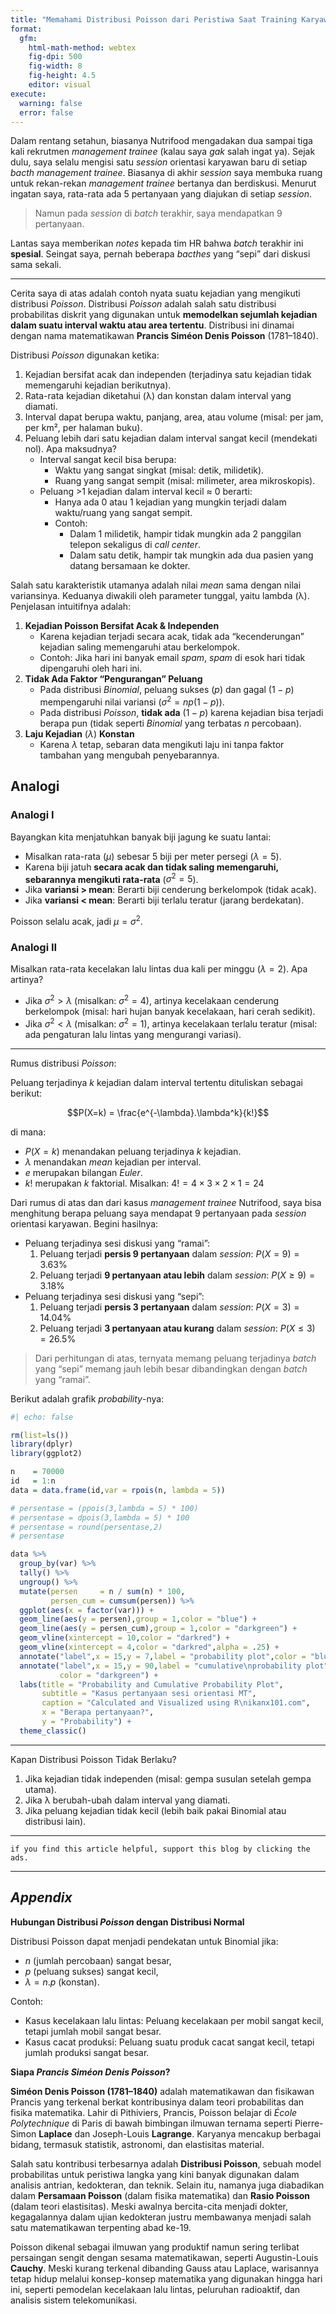```yaml
---
title: "Memahami Distribusi Poisson dari Peristiwa Saat Training Karyawan Baru"
format:
  gfm:
    html-math-method: webtex
    fig-dpi: 500
    fig-width: 8
    fig-height: 4.5
    editor: visual
execute:
  warning: false
  error: false
---
```


Dalam rentang setahun, biasanya Nutrifood mengadakan dua sampai tiga kali rekrutmen *management trainee* (kalau saya _gak_ salah ingat ya). Sejak dulu, saya selalu mengisi satu _session_ orientasi karyawan baru di setiap _bacth_ _management trainee_. Biasanya di akhir _session_ saya membuka ruang untuk rekan-rekan _management trainee_ bertanya dan berdiskusi. Menurut ingatan saya, rata-rata ada 5 pertanyaan yang diajukan di setiap _session_.

> Namun pada _session_ di _batch_ terakhir, saya mendapatkan 9 pertanyaan.

Lantas saya memberikan _notes_ kepada tim HR bahwa _batch_ terakhir ini __spesial__. Seingat saya, pernah beberapa _bacthes_ yang "sepi" dari diskusi sama sekali.

---

Cerita saya di atas adalah contoh nyata suatu kejadian yang mengikuti distribusi _Poisson_. Distribusi *Poisson* adalah salah satu distribusi probabilitas diskrit yang digunakan untuk **memodelkan sejumlah kejadian dalam suatu interval waktu atau area tertentu**. Distribusi ini dinamai dengan nama matematikawan **Prancis Siméon Denis Poisson** (1781–1840). 

Distribusi _Poisson_ digunakan ketika:

1. Kejadian bersifat acak dan independen (terjadinya satu kejadian tidak memengaruhi kejadian berikutnya).
1. Rata-rata kejadian diketahui (λ) dan konstan dalam interval yang diamati.
1. Interval dapat berupa waktu, panjang, area, atau volume (misal: per jam, per km², per halaman buku).
1. Peluang lebih dari satu kejadian dalam interval sangat kecil (mendekati nol). Apa maksudnya?
    - Interval sangat kecil bisa berupa:
        - Waktu yang sangat singkat (misal: detik, milidetik).
        - Ruang yang sangat sempit (misal: milimeter, area mikroskopis).
    - Peluang >1 kejadian dalam interval kecil ≈ 0 berarti:
        - Hanya ada 0 atau 1 kejadian yang mungkin terjadi dalam waktu/ruang yang sangat sempit.
        - Contoh: 
            - Dalam 1 milidetik, hampir tidak mungkin ada 2 panggilan telepon sekaligus di _call center_.
            - Dalam satu detik, hampir tak mungkin ada dua pasien yang datang bersamaan ke dokter.

Salah satu karakteristik utamanya adalah nilai _mean_ sama dengan nilai variansinya. Keduanya diwakili oleh parameter tunggal, yaitu lambda (λ). Penjelasan intuitifnya adalah:

1. __Kejadian Poisson Bersifat Acak & Independen__
    - Karena kejadian terjadi secara acak, tidak ada "kecenderungan" kejadian saling memengaruhi atau berkelompok.
    - Contoh: Jika hari ini banyak email _spam_, _spam_ di esok hari tidak dipengaruhi oleh hari ini.
1. __Tidak Ada Faktor "Pengurangan" Peluang__
    - Pada distribusi _Binomial_, peluang sukses ($p$) dan gagal ($1-p$) mempengaruhi nilai variansi ($\sigma^2 = np(1-p)$).
    - Pada distribusi _Poisson_, __tidak ada__ ($1-p$) karena kejadian bisa terjadi berapa pun (tidak seperti _Binomial_ yang terbatas $n$ percobaan).
1. __Laju Kejadian__ ($\lambda$) __Konstan__
    - Karena $\lambda$ tetap, sebaran data mengikuti laju ini tanpa faktor tambahan yang mengubah penyebarannya.
    
## Analogi

### Analogi I

Bayangkan kita menjatuhkan banyak biji jagung ke suatu lantai:

- Misalkan rata-rata ($\mu$) sebesar 5 biji per meter persegi ($\lambda = 5$).
- Karena biji jatuh __secara acak dan tidak saling memengaruhi, sebarannya mengikuti rata-rata__ ($\sigma^2 = 5$).
- Jika __variansi > mean__: Berarti biji cenderung berkelompok (tidak acak).
- Jika __variansi < mean__: Berarti biji terlalu teratur (jarang berdekatan).

Poisson selalu acak, jadi $\mu = \sigma^2$.

### Analogi II

Misalkan rata-rata kecelakan lalu lintas dua kali per minggu ($\lambda = 2$). Apa artinya?

- Jika $\sigma^2 > \lambda$ (misalkan: $\sigma^2 = 4$), artinya kecelakaan cenderung berkelompok (misal: hari hujan banyak kecelakaan, hari cerah sedikit). 
- Jika $\sigma^2 < \lambda$ (misalkan: $\sigma^2 = 1$), artinya kecelakaan terlalu teratur (misal: ada pengaturan lalu lintas yang mengurangi variasi). 

---

Rumus distribusi _Poisson_:

Peluang terjadinya $k$ kejadian dalam interval tertentu dituliskan sebagai berikut:

$$P(X=k) = \frac{e^{-\lambda}.\lambda^k}{k!}$$

di mana:

- $P(X=k)$ menandakan peluang terjadinya $k$ kejadian.
- $\lambda$ menandakan _mean_ kejadian per interval.
- $e$ merupakan bilangan _Euler_.
- $k!$ merupakan $k$ faktorial. Misalkan: $4! = 4 \times 3 \times 2 \times 1 = 24$

Dari rumus di atas dan dari kasus _management trainee_ Nutrifood, saya bisa menghitung berapa peluang saya mendapat 9 pertanyaan pada _session_ orientasi karyawan. Begini hasilnya:

- Peluang terjadinya sesi diskusi yang "ramai":
    1. Peluang terjadi __persis 9 pertanyaan__ dalam _session_: $P(X = 9) = 3.63\%$
    1. Peluang terjadi __9 pertanyaan atau lebih__ dalam _session_: $P(X \geq 9) = 3.18\%$
- Peluang terjadinya sesi diskusi yang "sepi":
    1. Peluang terjadi __persis 3 pertanyaan__ dalam _session_: $P(X = 3) = 14.04\%$
    1. Peluang terjadi __3 pertanyaan atau kurang__ dalam _session_: $P(X \leq 3) = 26.5\%$

> Dari perhitungan di atas, ternyata memang peluang terjadinya _batch_ yang "sepi" memang jauh lebih besar dibandingkan dengan _batch_ yang "ramai".

Berikut adalah grafik _probability_-nya:

```r
#| echo: false

rm(list=ls())
library(dplyr)
library(ggplot2)

n    = 70000
id   = 1:n
data = data.frame(id,var = rpois(n, lambda = 5))

# persentase = (ppois(3,lambda = 5) * 100)
# persentase = dpois(3,lambda = 5) * 100
# persentase = round(persentase,2)
# persentase 

data %>% 
  group_by(var) %>% 
  tally() %>% 
  ungroup() %>% 
  mutate(persen     = n / sum(n) * 100,
         persen_cum = cumsum(persen)) %>% 
  ggplot(aes(x = factor(var))) +
  geom_line(aes(y = persen),group = 1,color = "blue") +
  geom_line(aes(y = persen_cum),group = 1,color = "darkgreen") +
  geom_vline(xintercept = 10,color = "darkred") +
  geom_vline(xintercept = 4,color = "darkred",alpha = .25) +
  annotate("label",x = 15,y = 7,label = "probability plot",color = "blue") +
  annotate("label",x = 15,y = 90,label = "cumulative\nprobability plot",
           color = "darkgreen") +
  labs(title = "Probability and Cumulative Probability Plot",
       subtitle = "Kasus pertanyaan sesi orientasi MT",
       caption = "Calculated and Visualized using R\nikanx101.com",
       x = "Berapa pertanyaan?",
       y = "Probability") +
  theme_classic()

```

---

Kapan Distribusi Poisson Tidak Berlaku?

1. Jika kejadian tidak independen (misal: gempa susulan setelah gempa utama).
1. Jika λ berubah-ubah dalam interval yang diamati.
1. Jika peluang kejadian tidak kecil (lebih baik pakai Binomial atau distribusi lain).


---

`if you find this article helpful, support this blog by clicking the ads.`

---

## *Appendix*

__Hubungan Distribusi *Poisson* dengan Distribusi Normal__

Distribusi Poisson dapat menjadi pendekatan untuk Binomial jika:

- $n$ (jumlah percobaan) sangat besar,
- $p$ (peluang sukses) sangat kecil,
- $\lambda = n . p$ (konstan).

Contoh:

- Kasus kecelakaan lalu lintas: Peluang kecelakaan per mobil sangat kecil, tetapi jumlah mobil sangat besar.
- Kasus cacat produksi: Peluang suatu produk cacat sangat kecil, tetapi jumlah produksi sangat besar.

__Siapa *Prancis Siméon Denis Poisson*?__

**Siméon Denis Poisson (1781–1840)** adalah matematikawan dan fisikawan Prancis yang terkenal berkat kontribusinya dalam teori probabilitas dan fisika matematika. Lahir di Pithiviers, Prancis, Poisson belajar di _École Polytechnique_ di Paris di bawah bimbingan ilmuwan ternama seperti Pierre-Simon __Laplace__ dan Joseph-Louis __Lagrange__. Karyanya mencakup berbagai bidang, termasuk statistik, astronomi, dan elastisitas material.  

Salah satu kontribusi terbesarnya adalah **Distribusi Poisson**, sebuah model probabilitas untuk peristiwa langka yang kini banyak digunakan dalam analisis antrian, kedokteran, dan teknik. Selain itu, namanya juga diabadikan dalam **Persamaan Poisson** (dalam fisika matematika) dan **Rasio Poisson** (dalam teori elastisitas). Meski awalnya bercita-cita menjadi dokter, kegagalannya dalam ujian kedokteran justru membawanya menjadi salah satu matematikawan terpenting abad ke-19.  

Poisson dikenal sebagai ilmuwan yang produktif namun sering terlibat persaingan sengit dengan sesama matematikawan, seperti Augustin-Louis __Cauchy__. Meski kurang terkenal dibanding Gauss atau Laplace, warisannya tetap hidup melalui konsep-konsep matematika yang digunakan hingga hari ini, seperti pemodelan kecelakaan lalu lintas, peluruhan radioaktif, dan analisis sistem telekomunikasi.




